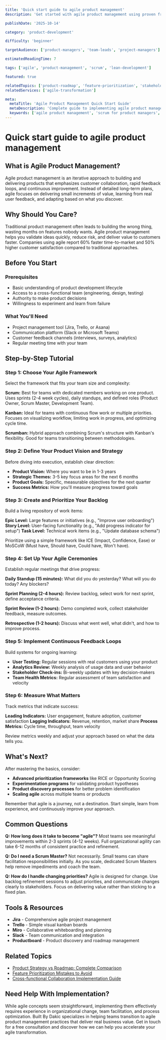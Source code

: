 ```yaml
---
title: 'Quick start guide to agile product management'
description: 'Get started with agile product management using proven frameworks, practical tools, and implementation strategies that deliver value faster.'

publishDate: '2025-10-14'

category: 'product-development'

difficulty: 'beginner'

targetAudience: ['product-managers', 'team-leads', 'project-managers']

estimatedReadingTime: 7

tags: ['agile', 'product-management', 'scrum', 'lean-development']

featured: true

relatedTopics: ['product-roadmap', 'feature-prioritization', 'stakeholder-management']
relatedServices: ['agile-transformation']

meta:
  metaTitle: 'Agile Product Management Quick Start Guide'
  metaDescription: 'Complete guide to implementing agile product management. Learn frameworks, tools, and best practices for delivering value faster.'
  keywords: ['agile product management', 'scrum for product managers', 'lean product development', 'agile frameworks']
---
```


# Quick start guide to agile product management

## What is Agile Product Management?

Agile product management is an iterative approach to building and delivering products that emphasizes customer collaboration, rapid feedback loops, and continuous improvement. Instead of detailed long-term plans, agile focuses on delivering small increments of value, learning from real user feedback, and adapting based on what you discover.

## Why Should You Care?

Traditional product management often leads to building the wrong thing, wasting months on features nobody wants. Agile product management helps you validate ideas quickly, reduce risk, and deliver value to customers faster. Companies using agile report 60% faster time-to-market and 50% higher customer satisfaction compared to traditional approaches.

## Before You Start

### Prerequisites

- Basic understanding of product development lifecycle
- Access to a cross-functional team (engineering, design, testing)
- Authority to make product decisions
- Willingness to experiment and learn from failure

### What You'll Need

- Project management tool (Jira, Trello, or Asana)
- Communication platform (Slack or Microsoft Teams)
- Customer feedback channels (interviews, surveys, analytics)
- Regular meeting time with your team

## Step-by-Step Tutorial

### Step 1: Choose Your Agile Framework

Select the framework that fits your team size and complexity:

**Scrum:** Best for teams with dedicated members working on one product. Uses sprints (2-4 week cycles), daily standups, and defined roles (Product Owner, Scrum Master, Development Team).

**Kanban:** Ideal for teams with continuous flow work or multiple priorities. Focuses on visualizing workflow, limiting work in progress, and optimizing cycle time.

**Scrumban:** Hybrid approach combining Scrum's structure with Kanban's flexibility. Good for teams transitioning between methodologies.

### Step 2: Define Your Product Vision and Strategy

Before diving into execution, establish clear direction:

- **Product Vision:** Where you want to be in 1-3 years
- **Strategic Themes:** 3-5 key focus areas for the next 6 months
- **Product Goals:** Specific, measurable objectives for the next quarter
- **Success Metrics:** How you'll measure progress toward goals

### Step 3: Create and Prioritize Your Backlog

Build a living repository of work items:

**Epic Level:** Large features or initiatives (e.g., "Improve user onboarding")
**Story Level:** User-facing functionality (e.g., "Add progress indicator for setup")
**Task Level:** Technical work items (e.g., "Update database schema")

Prioritize using a simple framework like ICE (Impact, Confidence, Ease) or MoSCoW (Must have, Should have, Could have, Won't have).

### Step 4: Set Up Your Agile Ceremonies

Establish regular meetings that drive progress:

**Daily Standup (15 minutes):** What did you do yesterday? What will you do today? Any blockers?

**Sprint Planning (2-4 hours):** Review backlog, select work for next sprint, define acceptance criteria.

**Sprint Review (1-2 hours):** Demo completed work, collect stakeholder feedback, measure outcomes.

**Retrospective (1-2 hours):** Discuss what went well, what didn't, and how to improve process.

### Step 5: Implement Continuous Feedback Loops

Build systems for ongoing learning:

- **User Testing:** Regular sessions with real customers using your product
- **Analytics Review:** Weekly analysis of usage data and user behavior
- **Stakeholder Check-ins:** Bi-weekly updates with key decision-makers
- **Team Health Metrics:** Regular assessment of team satisfaction and velocity

### Step 6: Measure What Matters

Track metrics that indicate success:

**Leading Indicators:** User engagement, feature adoption, customer satisfaction
**Lagging Indicators:** Revenue, retention, market share
**Process Metrics:** Cycle time, throughput, team velocity

Review metrics weekly and adjust your approach based on what the data tells you.

## What's Next?

After mastering the basics, consider:

- **Advanced prioritization frameworks** like RICE or Opportunity Scoring
- **Experimentation programs** for validating product hypotheses
- **Product discovery processes** for better problem identification
- **Scaling agile** across multiple teams or products

Remember that agile is a journey, not a destination. Start simple, learn from experience, and continuously improve your approach.

## Common Questions

**Q: How long does it take to become "agile"?**
Most teams see meaningful improvements within 2-3 sprints (4-12 weeks). Full organizational agility can take 6-12 months of consistent practice and refinement.

**Q: Do I need a Scrum Master?**
Not necessarily. Small teams can share facilitation responsibilities initially. As you scale, dedicated Scrum Masters help remove impediments and coach the team.

**Q: How do I handle changing priorities?**
Agile is designed for change. Use backlog refinement sessions to adjust priorities, and communicate changes clearly to stakeholders. Focus on delivering value rather than sticking to a fixed plan.

## Tools & Resources

- **Jira** - Comprehensive agile project management
- **Trello** - Simple visual kanban boards
- **Miro** - Collaborative whiteboarding and planning
- **Slack** - Team communication and integration
- **Productboard** - Product discovery and roadmap management

## Related Topics

- [Product Strategy vs Roadmap: Complete Comparison]({{/topics/product-strategy-vs-roadmap}})
- [Feature Prioritization Mistakes to Avoid]({{/topics/feature-prioritization}})
- [Cross-functional Collaboration Implementation Guide]({{/topics/cross-functional-collaboration}})

## Need Help With Implementation?

While agile concepts seem straightforward, implementing them effectively requires experience in organizational change, team facilitation, and process optimization. Built By Dakic specializes in helping teams transition to agile product management practices that deliver real business value. Get in touch for a free consultation and discover how we can help you accelerate your agile transformation.
